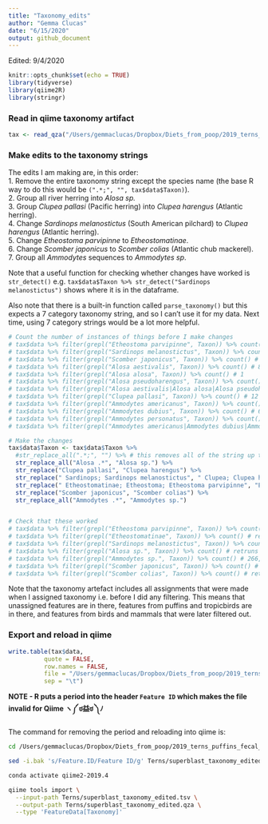 ```yaml
---
title: "Taxonomy_edits"
author: "Gemma Clucas"
date: "6/15/2020"
output: github_document
---
```


Edited: 9/4/2020

```r
knitr::opts_chunk$set(echo = TRUE)
library(tidyverse)
library(qiime2R)
library(stringr)
```

### Read in qiime taxonomy artifact

```r
tax <- read_qza("/Users/gemmaclucas/Dropbox/Diets_from_poop/2019_terns_puffins_fecal_data_analysis/MiFish/final_taxonomy_superblast/superblast_taxonomy.qza")
```

### Make edits to the taxonomy strings

The edits I am making are, in this order:  
1. Remove the entire taxonomy string except the species name (the base R way to do this would be ```(".*;", "", tax$data$Taxon)```).  
2. Group all river herring into *Alosa sp.*  
3. Group *Clupea pallasi* (Pacific herring) into *Clupea harengus* (Atlantic herring).  
4. Change *Sardinops melanostictus* (South American pilchard) to *Clupea harengus* (Atlantic herring).  
5. Change *Etheostoma parvipinne* to *Etheostomatinae*.  
6. Change *Scomber japonicus* to *Scomber colias* (Atlantic chub mackerel).  
7. Group all *Ammodytes* sequences to *Ammodytes sp*.  

Note that a useful function for checking whether changes have worked is ```str_detect()``` e.g. ```tax$data$Taxon %>% str_detect("Sardinops melanostictus")``` shows where it is in the dataframe.

Also note that there is a built-in function called ```parse_taxonomy()``` but this expects a 7 category taxonomy string, and so I can't use it for my data. Next time, using 7 category strings would be a lot more helpful.

```r
# Count the number of instances of things before I make changes
# tax$data %>% filter(grepl("Etheostoma parvipinne", Taxon)) %>% count() # 1
# tax$data %>% filter(grepl("Sardinops melanostictus", Taxon)) %>% count() # 1
# tax$data %>% filter(grepl("Scomber japonicus", Taxon)) %>% count() # 1
# tax$data %>% filter(grepl("Alosa aestivalis", Taxon)) %>% count() # 81
# tax$data %>% filter(grepl("Alosa alosa", Taxon)) %>% count() # 1
# tax$data %>% filter(grepl("Alosa pseudoharengus", Taxon)) %>% count() # 12
# tax$data %>% filter(grepl("Alosa aestivalis|Alosa alosa|Alosa pseudoharengus", Taxon)) %>% count() # 94 in total
# tax$data %>% filter(grepl("Clupea pallasi", Taxon)) %>% count() # 12
# tax$data %>% filter(grepl("Ammodytes americanus", Taxon)) %>% count() # 14
# tax$data %>% filter(grepl("Ammodytes dubius", Taxon)) %>% count() # 69
# tax$data %>% filter(grepl("Ammodytes personatus", Taxon)) %>% count() # 180
# tax$data %>% filter(grepl("Ammodytes americanus|Ammodytes dubius|Ammodytes personatus", Taxon)) %>% count() # 263 in total

# Make the changes
tax$data$Taxon <- tax$data$Taxon %>% 
  #str_replace_all(".*;", "") %>% # this removes all of the string up to the species, but I think I need to keep it for the TSVTaxonomy Format to 
  str_replace_all("Alosa .*", "Alosa sp.") %>% 
  str_replace("Clupea pallasi", "Clupea harengus") %>% 
  str_replace(" Sardinops; Sardinops melanostictus", " Clupea; Clupea harengus") %>% 
  str_replace(" Etheostomatinae; Etheostoma; Etheostoma parvipinne", "Etheostomatinae") %>% 
  str_replace("Scomber japonicus", "Scomber colias") %>% 
  str_replace_all("Ammodytes .*", "Ammodytes sp.") 


# Check that these worked
# tax$data %>% filter(grepl("Etheostoma parvipinne", Taxon)) %>% count() # retuns 0 which is correct
# tax$data %>% filter(grepl("Etheostomatinae", Taxon)) %>% count() # returns 1 which is correct
# tax$data %>% filter(grepl("Sardinops melanostictus", Taxon)) %>% count() # retuns 0 which is correct
# tax$data %>% filter(grepl("Alosa sp.", Taxon)) %>% count() # retruns 94 which is correct
# tax$data %>% filter(grepl("Ammodytes sp.", Taxon)) %>% count() # 266, there are three Ammodytes hexapterus counted
# tax$data %>% filter(grepl("Scomber japonicus", Taxon)) %>% count() # retuns 0 which is correct
# tax$data %>% filter(grepl("Scomber colias", Taxon)) %>% count() # retuns 1 which is correct

```

Note that the taxonomy artefact includes all assignments that were made when I assigned taxonomy i.e. before I did any filtering. This means that unassigned features are in there, features from puffins and tropicbirds are in there, and features from birds and mammals that were later filtered out.

### Export and reload in qiime

```r
write.table(tax$data, 
          quote = FALSE, 
          row.names = FALSE,
          file = "/Users/gemmaclucas/Dropbox/Diets_from_poop/2019_terns_puffins_fecal_data_analysis/MiFish/final_taxonomy_superblast/Terns/superblast_taxonomy_edited.tsv",
          sep = "\t")
```


**NOTE - R puts a period into the header ```Feature ID```  which makes the file invalid for Qiime ヽ༼ ಠ益ಠ ༽ﾉ**

The command for removing the period and reloading into qiime is:
```bash
cd /Users/gemmaclucas/Dropbox/Diets_from_poop/2019_terns_puffins_fecal_data_analysis/MiFish/final_taxonomy_superblast/

sed -i.bak 's/Feature.ID/Feature ID/g' Terns/superblast_taxonomy_edited.tsv

conda activate qiime2-2019.4

qiime tools import \
  --input-path Terns/superblast_taxonomy_edited.tsv \
  --output-path Terns/superblast_taxonomy_edited.qza \
  --type 'FeatureData[Taxonomy]'
```

